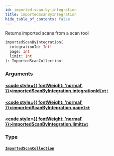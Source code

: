 ```yaml
---
id: imported-scan-by-integration
title: importedScanByIntegration
hide_table_of_contents: false
---
```








Returns imported scans from a scan tool

```graphql
importedScanByIntegration(
  integrationId: Int!
  page: Int
  limit: Int
): ImportedScanCollection!
```


### Arguments

#### [<code style={{ fontWeight: 'normal' }}>importedScanByIntegration.<b>integrationId</b></code>](#)<Bullet />[`Int!`](/api/graphql/documentation/scalars/int) <Badge class="secondary" text="non-null"/> <Badge class="secondary" text="scalar"/>
> 
> 

#### [<code style={{ fontWeight: 'normal' }}>importedScanByIntegration.<b>page</b></code>](#)<Bullet />[`Int`](/api/graphql/documentation/scalars/int) <Badge class="secondary" text="scalar"/>
> 
> 

#### [<code style={{ fontWeight: 'normal' }}>importedScanByIntegration.<b>limit</b></code>](#)<Bullet />[`Int`](/api/graphql/documentation/scalars/int) <Badge class="secondary" text="scalar"/>
> 
> 

### Type

#### [`ImportedScanCollection`](/api/graphql/documentation/objects/imported-scan-collection) <Badge class="secondary" text="object"/>
> 
> 





